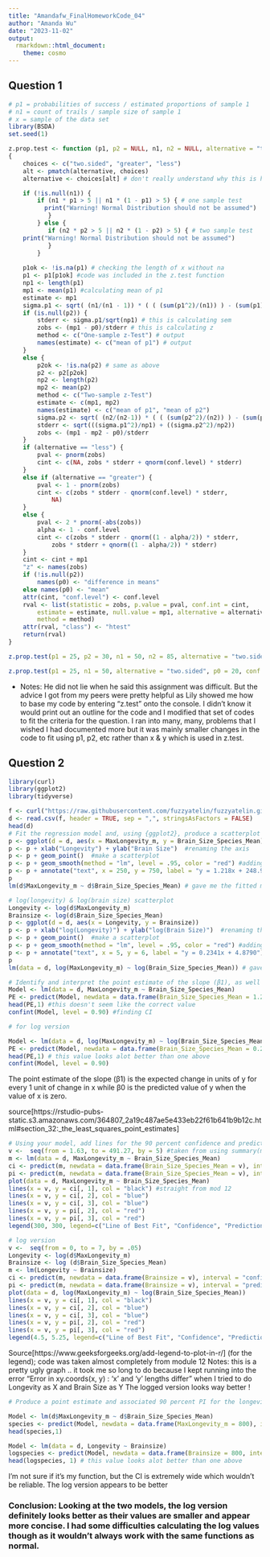 ```yaml
---
title: "Amandafw_FinalHomeworkCode_04"
author: "Amanda Wu"
date: "2023-11-02"
output: 
  rmarkdown::html_document:
    theme: cosmo
---
```


## Question 1

```r
# p1 = probabilities of success / estimated proportions of sample 1 
# n1 = count of trails / sample size of sample 1
# x = sample of the data set 
library(BSDA)
set.seed(1)

z.prop.test <- function (p1, p2 = NULL, n1, n2 = NULL, alternative = "two.sided", p0, conf.level = 0.95)  # function was written from the information in the instructions and entering z.test on console
{
    choices <- c("two.sided", "greater", "less")
    alt <- pmatch(alternative, choices)
    alternative <- choices[alt] # don't really understand why this is here but it was shown when you enter z.test on console

    if (!is.null(n1)) {
        if (n1 * p1 > 5 || n1 * (1 - p1) > 5) { # one sample test
          print("Warning! Normal Distribution should not be assumed")
           }
        } else {
           if (n2 * p2 > 5 || n2 * (1 - p2) > 5) { # two sample test
    print("Warning! Normal Distribution should not be assumed")
           }
        }
    
    p1ok <- !is.na(p1) # checking the length of x without na 
    p1 <- p1[p1ok] #code was included in the z.test function
    np1 <- length(p1)
    mp1 <- mean(p1) #calculating mean of p1
    estimate <- mp1
    sigma.p1 <- sqrt( (n1/(n1 - 1)) * ( ( (sum(p1^2)/(n1)) ) - (sum(p1)/n1) ^2 ) ) # calculating pop sd
    if (is.null(p2)) {
        stderr <- sigma.p1/sqrt(np1) # this is calculating sem
        zobs <- (mp1 - p0)/stderr # this is calculating z
        method <- c("One-sample z-Test") # output
        names(estimate) <- c("mean of p1") # output
    }
    else {
        p2ok <- !is.na(p2) # same as above
        p2 <- p2[p2ok]
        np2 <- length(p2)
        mp2 <- mean(p2)
        method <- c("Two-sample z-Test")
        estimate <- c(mp1, mp2)
        names(estimate) <- c("mean of p1", "mean of p2")
        sigma.p2 <- sqrt( (n2/(n2-1)) * ( ( (sum(p2^2)/(n2)) ) - (sum(p2)/n2) ^2 ) )
        stderr <- sqrt(((sigma.p1^2)/np1) + ((sigma.p2^2)/np2))
        zobs <- (mp1 - mp2 - p0)/stderr
    }
    if (alternative == "less") { 
        pval <- pnorm(zobs)
        cint <- c(NA, zobs * stderr + qnorm(conf.level) * stderr) 
    } 
    else if (alternative == "greater") {
        pval <- 1 - pnorm(zobs)
        cint <- c(zobs * stderr - qnorm(conf.level) * stderr, 
            NA)
    } 
    else {
        pval <- 2 * pnorm(-abs(zobs))
        alpha <- 1 - conf.level
        cint <- c(zobs * stderr - qnorm((1 - alpha/2)) * stderr, 
            zobs * stderr + qnorm((1 - alpha/2)) * stderr)
    }
    cint <- cint + mp1
    "z" <- names(zobs)
    if (!is.null(p2)) 
        names(p0) <- "difference in means"
    else names(p0) <- "mean"
    attr(cint, "conf.level") <- conf.level
    rval <- list(statistic = zobs, p.value = pval, conf.int = cint, 
        estimate = estimate, null.value = mp1, alternative = alternative, 
        method = method)
    attr(rval, "class") <- "htest"
    return(rval)
}

z.prop.test(p1 = 25, p2 = 30, n1 = 50, n2 = 85, alternative = "two.sided", p0 = 20, conf.level = 0.95) # two sample z-test (WORKS !!!!)

z.prop.test(p1 = 25, n1 = 50, alternative = "two.sided", p0 = 20, conf.level = 0.95) # one sample z-test (WORKS !!!!) 
```
  + Notes: He did not lie when he said this assignment was difficult. But the advice I got from my peers were pretty helpful as Lily showed me how to base my code by entering "z.test" onto the console. I didn't know it would print out an outline for the code and I modified that set of codes to fit the criteria for the question. I ran into many, many, problems that I wished I had documented more but it was mainly smaller changes in the code to fit using p1, p2, etc rather than x & y which is used in z.test. 

    
## Question 2
    
```r
library(curl)
library(ggplot2)
library(tidyverse)

f <- curl("https://raw.githubusercontent.com/fuzzyatelin/fuzzyatelin.github.io/master/AN588_Fall23/KamilarAndCooperData.csv") #pulling the data into R
d <- read.csv(f, header = TRUE, sep = ",", stringsAsFactors = FALSE)
head(d)
# Fit the regression model and, using {ggplot2}, produce a scatterplot with the fitted line superimposed upon the data. Append the the fitted model equation to your plot (HINT: use the function geom_text()).
p <- ggplot(d = d, aes(x = MaxLongevity_m, y = Brain_Size_Species_Mean))
p <- p + xlab("Longevity") + ylab("Brain Size")  #renaming the axis
p <- p + geom_point()  #make a scatterplot
p <- p + geom_smooth(method = "lm", level = .95, color = "red") #adding regression lines
p <- p + annotate("text", x = 250, y = 750, label = "y = 1.218x + 248.952") #using annotate after Lily told me about the function since geom_text didn't work 
p
lm(d$MaxLongevity_m ~ d$Brain_Size_Species_Mean) # gave me the fitted model equation 

# log(longevity) & log(brain size) scatterplot
Longevity <- log(d$MaxLongevity_m)
Brainsize <- log(d$Brain_Size_Species_Mean)
p <- ggplot(d = d, aes(x = Longevity, y = Brainsize))
p <- p + xlab("log(Longevity)") + ylab("log(Brain Size)")  #renaming the axis
p <- p + geom_point()  #make a scatterplot
p <- p + geom_smooth(method = "lm", level = .95, color = "red") #adding regression lines
p <- p + annotate("text", x = 5, y = 6, label = "y = 0.2341x + 4.8790") 
p
lm(data = d, log(MaxLongevity_m) ~ log(Brain_Size_Species_Mean)) # gave me the fitted model equation 
```


```r
# Identify and interpret the point estimate of the slope (β1), as well as the outcome of the test associated with the hypotheses H0: β1 = 0; HA: β1 ≠ 0. Also, find a 90 percent CI for the slope (β1) parameter.
Model <- lm(data = d, MaxLongevity_m ~ Brain_Size_Species_Mean)
PE <- predict(Model, newdata = data.frame(Brain_Size_Species_Mean = 1.218), interval = "prediction", level = 0.90)
head(PE,1) #this doesn't seem like the correct value
confint(Model, level = 0.90) #finding CI

# for log version

Model <- lm(data = d, log(MaxLongevity_m) ~ log(Brain_Size_Species_Mean))
PE <- predict(Model, newdata = data.frame(Brain_Size_Species_Mean = 0.2341), interval = "prediction", level = 0.90)
head(PE,1) # this value looks alot better than one above
confint(Model, level = 0.90) 
```
The point estimate of the slope (β1) is the expected change in units of y for every 1 unit of change in x while β0 is the predicted value of y when the value of x is zero.

source[https://rstudio-pubs-static.s3.amazonaws.com/364807_2a19c487ae5e433eb22f61b641b9b12c.html#section_32:_the_least_squares_point_estimates] 

```r
# Using your model, add lines for the 90 percent confidence and prediction interval bands on the plot and add a legend to differentiate between the lines.
v <-  seq(from = 1.63, to = 491.27, by = 5) #taken from using summary(m) ?
m <- lm(data = d, MaxLongevity_m ~ Brain_Size_Species_Mean)
ci <- predict(m, newdata = data.frame(Brain_Size_Species_Mean = v), interval = "confidence", level = 0.95) #straight from mod 12 
pi <- predict(m, newdata = data.frame(Brain_Size_Species_Mean = v), interval = "prediction", level = 0.95) 
plot(data = d, MaxLongevity_m ~ Brain_Size_Species_Mean)
lines(x = v, y = ci[, 1], col = "black") #straight from mod 12 
lines(x = v, y = ci[, 2], col = "blue")
lines(x = v, y = ci[, 3], col = "blue")
lines(x = v, y = pi[, 2], col = "red")
lines(x = v, y = pi[, 3], col = "red")
legend(300, 300, legend=c("Line of Best Fit", "Confidence", "Prediction"), fill = c("black", "blue","red")) 

# log version
v <-  seq(from = 0, to = 7, by = .05)
Longevity <- log(d$MaxLongevity_m)
Brainsize <- log (d$Brain_Size_Species_Mean)
m <- lm(Longevity ~ Brainsize)
ci <- predict(m, newdata = data.frame(Brainsize = v), interval = "confidence", level = 0.95)
pi <- predict(m, newdata = data.frame(Brainsize = v), interval = "prediction", level = 0.95)
plot(data = d, log(MaxLongevity_m) ~ log(Brain_Size_Species_Mean))
lines(x = v, y = ci[, 1], col = "black")
lines(x = v, y = ci[, 2], col = "blue")
lines(x = v, y = ci[, 3], col = "blue")
lines(x = v, y = pi[, 2], col = "red")
lines(x = v, y = pi[, 3], col = "red")
legend(4.5, 5.25, legend=c("Line of Best Fit", "Confidence", "Prediction"), fill = c("black", "blue","red"))
```
Source[https://www.geeksforgeeks.org/add-legend-to-plot-in-r/] (for the legend); code was taken almost completely from module 12
Notes: this is a pretty ugly graph .. it took me so long to do because I kept running into the error "Error in xy.coords(x, y) : 'x' and 'y' lengths differ" when I tried to do Longevity as X and Brain Size as Y
The logged version looks way better !


```r
# Produce a point estimate and associated 90 percent PI for the longevity of a species whose brain weight is 800 gm. Do you trust the model to predict observations accurately for this value of the explanatory variable? Why or why not?

Model <- lm(d$MaxLongevity_m ~ d$Brain_Size_Species_Mean)
species <- predict(Model, newdata = data.frame(MaxLongevity_m = 800), interval = "prediction", level = 0.90)
head(species,1)

Model <- lm(data = d, Longevity ~ Brainsize)
logspecies <- predict(Model, newdata = data.frame(Brainsize = 800, interval = "prediction", level = 0.90))
head(logspecies, 1) # this value looks alot better than one above
```
I'm not sure if it's my function, but the CI is extremely wide which wouldn't be reliable. The log version appears to be better

### Conclusion: Looking at the two models, the log version definitely looks better as their values are smaller and appear more concise. I had some difficulties calculating the log values though as it wouldn't always work with the same functions as normal. 







